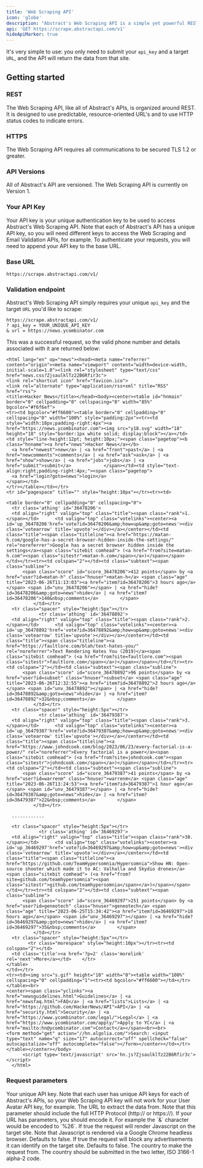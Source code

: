 ```yaml
---
title: 'Web Scraping API'
icon: 'globe'
description: "Abstract's Web Scraping API is a simple yet powerful REST API that is used to extract data from a given URL. To make a request, you simply include the target URL and your API key, and Abstract's API will return the data from that site."
api: 'GET https://scrape.abstractapi.com/v1'
hideApiMarker: true
---
```


It's very simple to use: you only need to submit your `api_key` and a target `URL`, and the API will return the data from that site.

## Getting started

### REST

The Web Scraping API, like all of Abstract's APIs, is organized around REST. It is designed to use predictable, resource-oriented URL's and to use HTTP status codes to indicate errors.

### HTTPS

The Web Scraping API requires all communications to be secured TLS 1.2 or greater.

### API Versions

All of Abstract's API are versioned. The Web Scraping API is currently on Version 1.

### Your API Key

Your API key is your unique authentication key to be used to access Abstract's Web Scraping API. Note that each of Abstract's API has a unique API key, so you will need different keys to access the Web Scraping and Email Validation APIs, for example. To authenticate your requests, you will need to append your API key to the base URL.

### Base URL

```
https://scrape.abstractapi.com/v1/
```

### Validation endpoint

Abstract's Web Scraping API simply requires your unique `api_key` and the target `URL` you'd like to scrape:

```
https://scrape.abstractapi.com/v1/
? api_key = YOUR_UNIQUE_API_KEY
& url = https://news.ycombinator.com
```

This was a successful request, so the valid phone number and details associated with it are returned below:

<ResponseExample>

```
<html lang="en" op="news"><head><meta name="referrer" content="origin"><meta name="viewport" content="width=device-width, initial-scale=1.0"><link rel="stylesheet" type="text/css" href="news.css?ZjsaulklTz22B6Rfir3c">
<link rel="shortcut icon" href="favicon.ico">
<link rel="alternate" type="application/rss+xml" title="RSS" href="rss">
<title>Hacker News</title></head><body><center><table id="hnmain" border="0" cellpadding="0" cellspacing="0" width="85%" bgcolor="#f6f6ef">
<tr><td bgcolor="#ff6600"><table border="0" cellpadding="0" cellspacing="0" width="100%" style="padding:2px"><tr><td style="width:18px;padding-right:4px"><a href="https://news.ycombinator.com"><img src="y18.svg" width="18" height="18" style="border:1px white solid; display:block"></a></td>
<td style="line-height:12pt; height:10px;"><span class="pagetop"><b class="hnname"><a href="news">Hacker News</a></b>
  <a href="newest">new</a> | <a href="front">past</a> | <a href="newcomments">comments</a> | <a href="ask">ask</a> | <a href="show">show</a> | <a href="jobs">jobs</a> | <a href="submit">submit</a>            </span></td><td style="text-align:right;padding-right:4px;"><span class="pagetop">
  <a href="login?goto=news">login</a>
</span></td>
</tr></table></td></tr>
<tr id="pagespace" title="" style="height:10px"></tr><tr><td>

<table border="0" cellpadding="0" cellspacing="0">
  <tr class='athing' id='36478206'>
  <td align="right" valign="top" class="title"><span class="rank">1.</span></td>      <td valign="top" class="votelinks"><center><a id='up_36478206'href='vote?id=36478206&amp;how=up&amp;goto=news'><div class='votearrow' title='upvote'></div></a></center></td><td class="title"><span class="titleline"><a href="https://matan-h.com/google-has-a-secret-browser-hidden-inside-the-settings/" rel="noreferrer">Google has a secret browser hidden inside the settings</a><span class="sitebit comhead"> (<a href="from?site=matan-h.com"><span class="sitestr">matan-h.com</span></a>)</span></span></td></tr><tr><td colspan="2"></td><td class="subtext"><span class="subline">
      <span class="score" id="score_36478206">412 points</span> by <a href="user?id=matan-h" class="hnuser">matan-h</a> <span class="age" title="2023-06-26T11:13:03"><a href="item?id=36478206">3 hours ago</a></span> <span id="unv_36478206"></span> | <a href="hide?id=36478206&amp;goto=news">hide</a> | <a href="item?id=36478206">140&nbsp;comments</a>        </span>
          </td></tr>
  <tr class="spacer" style="height:5px"></tr>
            <tr class='athing' id='36478892'>
  <td align="right" valign="top" class="title"><span class="rank">2.</span></td>      <td valign="top" class="votelinks"><center><a id='up_36478892'href='vote?id=36478892&amp;how=up&amp;goto=news'><div class='votearrow' title='upvote'></div></a></center></td><td class="title"><span class="titleline"><a href="https://faultlore.com/blah/text-hates-you/" rel="noreferrer">Text Rendering Hates You (2019)</a><span class="sitebit comhead"> (<a href="from?site=faultlore.com"><span class="sitestr">faultlore.com</span></a>)</span></span></td></tr><tr><td colspan="2"></td><td class="subtext"><span class="subline">
      <span class="score" id="score_36478892">96 points</span> by <a href="user?id=subset" class="hnuser">subset</a> <span class="age" title="2023-06-26T12:32:55"><a href="item?id=36478892">2 hours ago</a></span> <span id="unv_36478892"></span> | <a href="hide?id=36478892&amp;goto=news">hide</a> | <a href="item?id=36478892">32&nbsp;comments</a>        </span>
          </td></tr>
  <tr class="spacer" style="height:5px"></tr>
            <tr class='athing' id='36479387'>
  <td align="right" valign="top" class="title"><span class="rank">3.</span></td>      <td valign="top" class="votelinks"><center><a id='up_36479387'href='vote?id=36479387&amp;how=up&amp;goto=news'><div class='votearrow' title='upvote'></div></a></center></td><td class="title"><span class="titleline"><a href="https://www.johndcook.com/blog/2023/06/23/every-factorial-is-a-power/" rel="noreferrer">Every factorial is a power</a><span class="sitebit comhead"> (<a href="from?site=johndcook.com"><span class="sitestr">johndcook.com</span></a>)</span></span></td></tr><tr><td colspan="2"></td><td class="subtext"><span class="subline">
      <span class="score" id="score_36479387">41 points</span> by <a href="user?id=warrenm" class="hnuser">warrenm</a> <span class="age" title="2023-06-26T13:24:53"><a href="item?id=36479387">1 hour ago</a></span> <span id="unv_36479387"></span> | <a href="hide?id=36479387&amp;goto=news">hide</a> | <a href="item?id=36479387">22&nbsp;comments</a>        </span>
          </td></tr>
  
  ............

  <tr class="spacer" style="height:5px"></tr>
            <tr class='athing' id='36469297'>
  <td align="right" valign="top" class="title"><span class="rank">30.</span></td>      <td valign="top" class="votelinks"><center><a id='up_36469297'href='vote?id=36469297&amp;how=up&amp;goto=news'><div class='votearrow' title='upvote'></div></a></center></td><td class="title"><span class="titleline"><a href="https://github.com/TeamHypersomnia/Hypersomnia">Show HN: Open-source shooter which made it to AC: Valhalla and Skydio drones</a><span class="sitebit comhead"> (<a href="from?site=github.com/teamhypersomnia"><span class="sitestr">github.com/teamhypersomnia</span></a>)</span></span></td></tr><tr><td colspan="2"></td><td class="subtext"><span class="subline">
      <span class="score" id="score_36469297">251 points</span> by <a href="user?id=geneotech" class="hnuser">geneotech</a> <span class="age" title="2023-06-25T15:34:42"><a href="item?id=36469297">18 hours ago</a></span> <span id="unv_36469297"></span> | <a href="hide?id=36469297&amp;goto=news">hide</a> | <a href="item?id=36469297">35&nbsp;comments</a>        </span>
          </td></tr>
  <tr class="spacer" style="height:5px"></tr>
        <tr class="morespace" style="height:10px"></tr><tr><td colspan="2"></td>
  <td class='title'><a href='?p=2' class='morelink' rel='next'>More</a></td>    </tr>
</table>
</td></tr>
<tr><td><img src="s.gif" height="10" width="0"><table width="100%" cellspacing="0" cellpadding="1"><tr><td bgcolor="#ff6600"></td></tr></table><br>
<center><span class="yclinks"><a href="newsguidelines.html">Guidelines</a> | <a href="newsfaq.html">FAQ</a> | <a href="lists">Lists</a> | <a href="https://github.com/HackerNews/API">API</a> | <a href="security.html">Security</a> | <a href="https://www.ycombinator.com/legal/">Legal</a> | <a href="https://www.ycombinator.com/apply/">Apply to YC</a> | <a href="mailto:hn@ycombinator.com">Contact</a></span><br><br>
<form method="get" action="//hn.algolia.com/">Search: <input type="text" name="q" size="17" autocorrect="off" spellcheck="false" autocapitalize="off" autocomplete="false"></form></center></td></tr>      </table></center></body>
      <script type='text/javascript' src='hn.js?ZjsaulklTz22B6Rfir3c'></script>
  </html>
```

</ResponseExample>

### Request parameters

<ParamField query="api_key" type="String" required>
  Your unique API key. Note that each user has unique API keys for each of Abstract's APIs, so your Web Scraping API key will not work for your User Avatar API key, for example.
</ParamField>

<ParamField query="url" type="String" required>
  The URL to extract the data from. Note that this parameter should include the full HTTP Protocol (http:// or https://). If your URL has parameters, you should encode it. For example the `&` character would be encoded to `%26`.
</ParamField>

<ParamField query="render_js" type="Boolean">
  If true the request will render Javascript on the target site. Note that Javascript is rendered via a Google Chrome headless browser. Defaults to false.
</ParamField>

<ParamField query="block_ads" type="Boolean">
  If true the request will block any advertisements it can identify on the target site. Defaults to false.
</ParamField>

<ParamField query="proxy_country" type="String">
  The country to make the request from. The country should be submitted in the two letter, ISO 3166-1 alpha-2 code.
</ParamField>